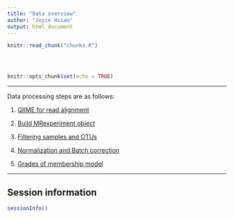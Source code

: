 ```yaml
---
title: "Data overview"
author: "Joyce Hsiao"
output: html_document
---
```


<!-- The file analysis/chunks.R contains chunks that define default settings
shared across the workflowr files. -->
```r
knitr::read_chunk("chunks.R")
```

<!-- Update knitr chunk options -->
```r
```

<!-- Insert the date the file was last updated -->
```r
```

<!-- Insert the code version (Git commit SHA1) if Git repository exists and R
 package git2r is installed -->
```r
```

```r
knitr::opts_chunk$set(echo = TRUE)
```

---

Data processing steps are as follows:

1. [QIIME for read alignment](log_20171207080411.txt)

2. [Build MRexperiment object](step0_build_MRexperiment.html)

3. [Filtering samples and OTUs](step1_filtering.html)

4. [Normalization and Batch correction](step2_normalization_batch.html)

5. [Grades of membership model](step3_gradesOfMembership.html)


---

## Session information

```r
sessionInfo()
```

